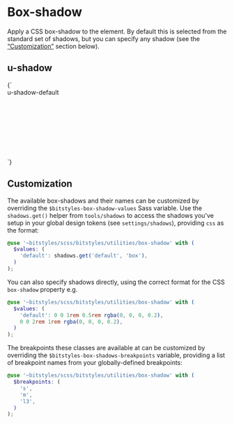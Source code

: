 
<Meta title="Utilities/shadow" />

# Box-shadow

Apply a CSS box-shadow to the element. By default this is selected from the standard set of shadows, but you can specify any shadow (see the [“Customization”](#customization) section below).

## u-shadow

<Canvas>
  <Story name="u-shadow-default">
    {`
      <div class="u-shadow-default u-padding-m u-bg-white" style="width: 10rem; height: 10rem;">
        u-shadow-default
      </div>
    `}
  </Story>
</Canvas>

## Customization

The available box-shadows and their names can be customized by overriding the `$bitstyles-box-shadow-values` Sass variable. Use the `shadows.get()` helper from `tools/shadows` to access the shadows you’ve setup in your global design tokens (see `settings/shadows`), providing `css` as the format:

```scss
@use '~bitstyles/scss/bitstyles/utilities/box-shadow' with (
  $values: (
    'default': shadows.get('default', 'box'),
  )
);
```

You can also specify shadows directly, using the correct format for the CSS `box-shadow` property e.g.

```scss
@use '~bitstyles/scss/bitstyles/utilities/box-shadow' with (
  $values: (
    'default': 0 0 1rem 0.5rem rgba(0, 0, 0, 0.2),
    0 0 2rem 1rem rgba(0, 0, 0, 0.2),
  )
);
```

The breakpoints these classes are available at can be customized by overriding the `$bitstyles-box-shadows-breakpoints` variable, providing a list of breakpoint names from your globally-defined breakpoints:

```scss
@use '~bitstyles/scss/bitstyles/utilities/box-shadow' with (
  $breakpoints: (
    's',
    'm',
    'l3',
  )
);
```
